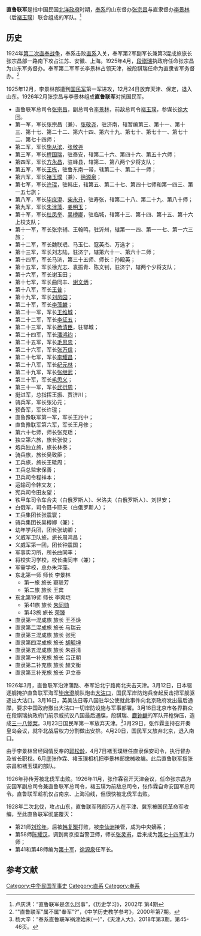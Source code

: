 '''直鲁联军'''是指中国民国[[北洋政府|北洋政府]]时期，[[奉系|奉系]]的山东督办[[张宗昌|张宗昌]]与直隶督办[[李景林|李景林]]（后[[褚玉璞|褚玉璞]]）联合组成的军队。<ref>卢庆洪：“直鲁联军是怎么回事”，《历史学习》，2002年 第4期</ref>
==历史==
1924年[[第二次直奉战争|第二次直奉战争]]，奉系击败[[直系|直系]]入关，奉军第2军副军长兼第3混成旅旅长张宗昌部一路南下攻占江苏、安徽、上海。1925年4月，[[段祺瑞|段祺瑞]]执政府任命张宗昌为山东军务督办。奉军第二军军长李景林占领天津，被段祺瑞任命为直隶省军务督办。<ref>“"直鲁联军"属不属"奉军"?”，《中学历史教学参考》，2000年第7期。</ref>

1925年12月，李景林部遭到[[国民军|国民军]]第一军进攻，12月24日放弃天津、保定，退入山东。1926年2月张宗昌与李景林组成'''直鲁联军'''对抗国民军。
* 直鲁联军总司令[[张宗昌|张宗昌]]，副总司令[[李景林|李景林]]，前敌总司令[[褚玉璞|褚玉璞]]，参谋长[[徐大同|徐大同]]。
* 第一军，军长张宗昌（兼）、[[张敬尧|张敬尧]]，驻济南，辖暂编第三、第十一、第十三、第十七、第二十二、第六十四、第六十九、第七十、第七十一、第七十二、第七十四师；
* 第二军，军长[[施从滨|施从滨]]、[[张敬尧|张敬尧]] 
* 第三军，军长[[程国瑞|程国瑞]]，驻泰安，辖第二十六、第四十六、第五十六师；
* 第四军，军长[[方永昌|方永昌]]，驻峄县，辖第二、第八两个少将支队；
* 第五军，军长[[王栋|王栋]]，驻鲁东南一带，辖第二十、第二十一师；
* 第六军，军长[[褚玉璞|褚玉璞]]（兼）、[[徐源泉|徐源泉]]；
* 第七军，军长[[许琨|许琨]]，驻韩庄，辖第五、第二十七、第四十七师和第一四三、第一五七旅；
* 第八军，军长[[毕庶澄|毕庶澄]]、[[柴永升|柴永升]]，驻寿张，辖第二十八、第二十九、第八十师；
* 第九军，军长[[朱泮藻|朱泮藻]]、[[姜明玉|姜明玉]]；
* 第十军，军长[[杜凤举|杜凤举]]、[[吴樽卿|吴樽卿]]，驻临城，辖第十三、第十四、第十五、第十六上校支队；
* 第十一军，军长张宗辅、王翰鸣，驻沂州，辖第一一四、第一一七、第一六三旅；
* 第十二军，军长魏联珉、马玉仁、寇英杰、万选才；
* 第十三军，军长刘志陆，驻济宁，辖第六十一、第六十二师；
* 第十四军，军长马济，第三十五师、师长：孙殿英；
* 第十五军，军长徐光志、袁振青、陈文钊，驻济宁，辖两个少将支队；
* 第十六军，军长谢玉田；
* 第十七军，军长曲同丰、[[谢文炳_(1882年)|谢文炳]]；
* 第十八军，军长[[王普|王普]]；
* 第十九军，军长[[刘凤园|刘凤园]]；
* 第二十军，军长[[李藻麟|李藻麟]]；
* 第二十一军，军长[[王维城|王维城]]；
* 第二十二军，军长[[李征五|李征五]]；
* 第二十三军，军长[[杨清臣|杨清臣]]，驻郓城；
* 第二十四军，军长[[潘鸿钧|潘鸿钧]]；
* 第二十五军，军长[[毛思忠|毛思忠]]；
* 第二十六军，军长[[张万信|张万信]]；
* 第二十七军，军长[[李耀昌|李耀昌]]；
* 第二十八军，军长[[纪元林|纪元林]]；
* 第二十九军，军长[[张继武|张继武]]；
* 第三十军，军长[[毛思义|毛思义]]；
* 第三十一军，军长[[武衍周|武衍周]]；
* 挺进军，总指挥王振、贾济川；
* 骑兵军，军长张沁元；
* 预备军，军长许琨；
* 直鲁豫联军第一军，军长王兆中；
* 直鲁豫联军第六军，军长王月修；
* 第六十七师，师长张克瑶；
* 独立第六旅，旅长张俊；
* 炮兵独立旅，旅长林泰；
* 骑兵旅，旅长吴致臣；
* 工兵旅，旅长王砥周；
* 工兵总监宋保善；
* 卫兵司令程祥本；
* 运输司令韩文友；
* 宪兵司令田友望；
* 铁甲车司令车合夫（白俄罗斯人）、米洛夫（白俄罗斯人）、刘世安；
* 白俄军，司令聂卡耶夫（白俄罗斯人）；
* 工兵集团长张震寰；
* 骑兵集团长吴樽卿（兼）；
* 幼年学兵团，团长张幼卿；
* 义威军卫队旅，旅长周鸿昌；
* 义威军第一团，团长钟震国；
* 军事实习所，所长曲同丰；
* 将校实习学校，校长曲同丰（兼）；
* 军需学校，总办朱泮藻。
* 东北第一师 师长 李景林
** 第一旅 旅长 窦联芳
** 第二旅 旅长 王宾
* 东北第19师 师长 李爽垲
** 第41旅 旅长 [[朱同勋|朱同勋]]
** 第43旅 旅长 [[荣臻|荣臻]]
* 直隶第一混成旅 旅长 王丕焕
* 直隶第二混成旅 旅长 马瑞云
* 直隶第三混成旅 旅长 张宪
* 直隶第四混成旅 旅长 [[胡毓坤|胡毓坤]]
* 直隶第五混成旅 旅长 朱益清
* 直隶第一补充旅 旅长 吕正朝
* 直隶第二补充旅 旅长 赫文衡
* 直隶第三补充旅 旅长 尹立泰

1926年3月，直鲁联军沿津蒲路、奉军沿北宁路南北夹击天津。3月12日，日本驱逐舰掩护直鲁联军海军[[毕庶澄|毕庶澄]]舰队炮击[[大沽口|大沽口]]，国民军岸防炮兵奋起反击把军舰驱逐出大沽口。3月16日，英美法日等八国驻华公使就此事件向北京政府发出最后通牒，要求中国政府撤出大沽口一切岸防设施与军事部署。3月18日北京市各界群众在段祺瑞执政府门前示威抗议八国最后通牒，段祺瑞、[[鹿钟麟|鹿钟麟]]的军队开枪弹压，造成[[三一八惨案|三一八惨案]]。3月23日国民军第一军放弃天津。<ref>杨大辛：“奉系直鲁联军祸津始末(一)”，《天津人大》，2018年第3期，第45-46页。</ref>3月29日，张作霖主持召开秦皇岛会议，就华北战后权力分割做出安排。4月20日，国民军又放弃北京，退入南口。

由于李景林曾经同情反奉的[[郭松龄|郭松龄]]，4月7日褚玉璞继任直隶保安司令，执行督办及省长职权。6月底张作霖、褚玉璞相机把李景林部缴械收编。此后直鲁联军指张宗昌和褚玉璞的部队。

1926年孙传芳被北伐军击败。1926年11月，张作霖召开天津会议，任命张宗昌为安国军副总司令兼直鲁联军总司令，褚玉璞为前敌总司令，张作霖自命安国军总司令。直鲁联军趁机仅占南京、上海沿线，但很快被北伐军击败。

1928年二次北伐，攻占山东，直鲁联军残部5万人在平津、冀东被国民革命军收编，至此直鲁联军彻底覆灭：
*第21师[[刘珍年|刘珍年]]，后被[[韩复榘|韩复榘]]打败，被[[李仙洲|李仙洲]]接管，成为中央嫡系；
*第58师[[陈耀汉|陈耀汉]]，调到南京担当警卫师，师长[[张灵甫|张灵甫]]，后来成为[[国民革命军第七十四军|第七十四军]]主力师；
*第41和第48师编为[[国民革命军第十军|第十军]]，[[徐源泉|徐源泉]]任军长。

==参考文献==
<references/>
[[Category:中华民国军事史|Category:中华民国军事史]]
[[Category:直系|Category:直系]]
[[Category:奉系|Category:奉系]]